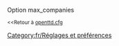 {{fr/Amorce}}
Option max_companies

<small><<Retour à [[Main/fr/Openttd.cfg|openttd.cfg]]</small>
[[Category:fr/Réglages et préférences]]